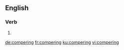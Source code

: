==English==

===Verb===
{{head|en|present participle}}

# {{present participle of|compere|lang=en|nocat=1}}

[[de:compering]]
[[fr:compering]]
[[ku:compering]]
[[vi:compering]]